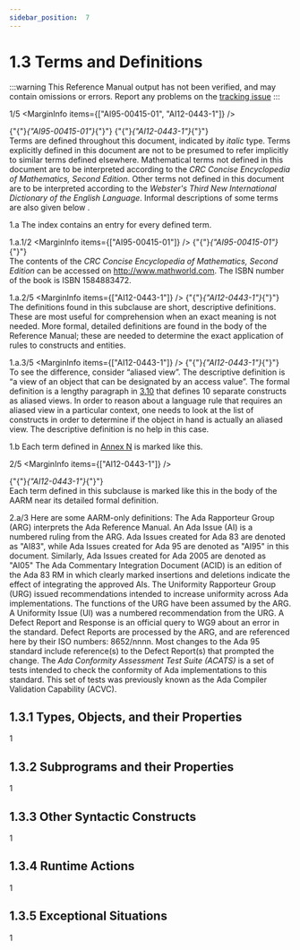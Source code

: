 ```yaml
---
sidebar_position:  7
---
```


# 1.3 Terms and Definitions

:::warning
This Reference Manual output has not been verified,
and may contain omissions or errors.
Report any problems on the [tracking issue](https://github.com/ada-lang-io/ada-lang-io/issues/20)
:::


<MarginText>1/5</MarginText>
<MarginInfo items={["AI95-00415-01", "AI12-0443-1"]} />
<p>{"{"}<em>{"AI95-00415-01"}</em>{"}"} {"{"}<em>{"AI12-0443-1"}</em>{"}"} <br />Terms are defined throughout this document, indicated by <em>italic</em> type. Terms explicitly defined in this document are not to be presumed to refer implicitly to similar terms defined elsewhere. Mathematical terms not defined in this document are to be interpreted according to the <em>CRC Concise Encyclopedia of Mathematics, Second Edition</em>. Other terms not defined in this document are to be interpreted according to the <em>Webster's Third New International Dictionary of the English Language</em>. Informal descriptions of some terms are also given below . <br /></p>

<MarginText>1.a</MarginText>
<Admonition type="aarm" aarm="discussion" title="Discussion: ">
<strong></strong>The index contains an entry for every defined term.<br /></Admonition>

<MarginText>1.a.1/2</MarginText>
<MarginInfo items={["AI95-00415-01"]} />
<Admonition type="aarm" aarm="note" title="Note: ">
{"{"}<em>{"AI95-00415-01"}</em>{"}"} <br />The contents of the <em>CRC Concise Encyclopedia of Mathematics, Second Edition</em> can be accessed on <a href="http://www.mathworld.com">http://www.mathworld.com</a>. The ISBN number of the book is ISBN 1584883472.<br /></Admonition>

<MarginText>1.a.2/5</MarginText>
<MarginInfo items={["AI12-0443-1"]} />
<Admonition type="aarm" aarm="note" title="Note: ">
{"{"}<em>{"AI12-0443-1"}</em>{"}"} <br />The definitions found in this subclause are short, descriptive definitions. These are most useful for comprehension when an exact meaning is not needed. More formal, detailed definitions are found in the body of the Reference Manual; these are needed to determine the exact application of rules to constructs and entities.<br /></Admonition>

<MarginText>1.a.3/5</MarginText>
<MarginInfo items={["AI12-0443-1"]} />
<Admonition type="aarm" aarm="note" title="Note: ">
{"{"}<em>{"AI12-0443-1"}</em>{"}"} <br />To see the difference, consider &ldquo;aliased view&rdquo;. The descriptive definition is &ldquo;a view of an object that can be designated by an access value&rdquo;. The formal definition is a lengthy paragraph in <a href="../AA-3/AA-3.10">3.10</a> that defines 10 separate constructs as aliased views. In order to reason about a language rule that requires an aliased view in a particular context, one needs to look at the list of constructs in order to determine if the object in hand is actually an aliased view. The descriptive definition is no help in this case. <br /></Admonition>

<MarginText>1.b</MarginText>
<Admonition type="aarm" aarm="glossary-entry" title="Glossary entry: ">
<strong></strong>Each term defined in <a href="../AA-N/">Annex N</a> is marked like this. <br /></Admonition>

<MarginText>2/5</MarginText>
<MarginInfo items={["AI12-0443-1"]} />
<p>{"{"}<em>{"AI12-0443-1"}</em>{"}"} <br />Each term defined in this subclause is marked like this in the body of the AARM near its detailed formal definition. <br /></p>

<MarginText>2.a/3</MarginText>
<Admonition type="aarm" aarm="discussion" title="Discussion: ">
<strong></strong>Here are some AARM-only definitions: The Ada Rapporteur Group (ARG) interprets the Ada Reference Manual. An Ada Issue (AI) is a numbered ruling from the ARG. Ada Issues created for Ada 83 are denoted as "AI83", while Ada Issues created for Ada 95 are denoted as "AI95" in this document. Similarly, Ada Issues created for Ada 2005 are denoted as "AI05" The Ada Commentary Integration Document (ACID) is an edition of the Ada 83 RM in which clearly marked insertions and deletions indicate the effect of integrating the approved AIs. The Uniformity Rapporteur Group (URG) issued recommendations intended to increase uniformity across Ada implementations. The functions of the URG have been assumed by the ARG. A Uniformity Issue (UI) was a numbered recommendation from the URG. A Defect Report and Response is an official query to WG9 about an error in the standard. Defect Reports are processed by the ARG, and are referenced here by their ISO numbers: 8652/nnnn. Most changes to the Ada 95 standard include reference(s) to the Defect Report(s) that prompted the change. The <em>Ada Conformity Assessment Test Suite (ACATS)</em> is a set of tests intended to check the conformity of Ada implementations to this standard. This set of tests was previously known as the Ada Compiler Validation Capability (ACVC). <br /></Admonition>

<a id="Subclause_1.3.1"></a>

## 1.3.1  Types, Objects, and their Properties

<MarginText>1</MarginText>
<a id="Subclause_1.3.2"></a>

## 1.3.2  Subprograms and their Properties

<MarginText>1</MarginText>
<a id="Subclause_1.3.3"></a>

## 1.3.3  Other Syntactic Constructs

<MarginText>1</MarginText>
<a id="Subclause_1.3.4"></a>

## 1.3.4  Runtime Actions

<MarginText>1</MarginText>
<a id="Subclause_1.3.5"></a>

## 1.3.5  Exceptional Situations

<MarginText>1</MarginText>
